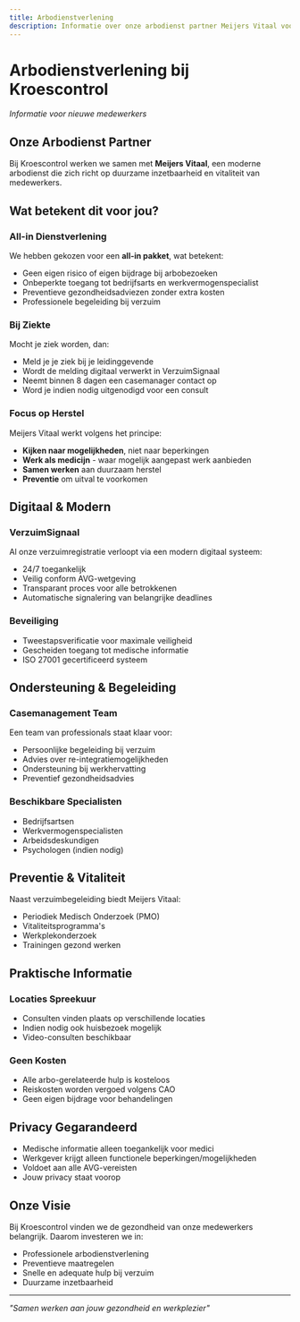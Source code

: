 ```yaml
---
title: Arbodienstverlening
description: Informatie over onze arbodienst partner Meijers Vitaal voor nieuwe medewerkers
---
```


# Arbodienstverlening bij Kroescontrol

_Informatie voor nieuwe medewerkers_

## Onze Arbodienst Partner

Bij Kroescontrol werken we samen met **Meijers Vitaal**, een moderne arbodienst die zich richt op duurzame inzetbaarheid en vitaliteit van medewerkers.

## Wat betekent dit voor jou?

### All-in Dienstverlening

We hebben gekozen voor een **all-in pakket**, wat betekent:

- Geen eigen risico of eigen bijdrage bij arbobezoeken
- Onbeperkte toegang tot bedrijfsarts en werkvermogenspecialist
- Preventieve gezondheidsadviezen zonder extra kosten
- Professionele begeleiding bij verzuim

### Bij Ziekte

Mocht je ziek worden, dan:

- Meld je je ziek bij je leidinggevende
- Wordt de melding digitaal verwerkt in VerzuimSignaal
- Neemt binnen 8 dagen een casemanager contact op
- Word je indien nodig uitgenodigd voor een consult

### Focus op Herstel

Meijers Vitaal werkt volgens het principe:

- **Kijken naar mogelijkheden**, niet naar beperkingen
- **Werk als medicijn** - waar mogelijk aangepast werk aanbieden
- **Samen werken** aan duurzaam herstel
- **Preventie** om uitval te voorkomen

## Digitaal & Modern

### VerzuimSignaal

Al onze verzuimregistratie verloopt via een modern digitaal systeem:

- 24/7 toegankelijk
- Veilig conform AVG-wetgeving
- Transparant proces voor alle betrokkenen
- Automatische signalering van belangrijke deadlines

### Beveiliging

- Tweestapsverificatie voor maximale veiligheid
- Gescheiden toegang tot medische informatie
- ISO 27001 gecertificeerd systeem

## Ondersteuning & Begeleiding

### Casemanagement Team

Een team van professionals staat klaar voor:

- Persoonlijke begeleiding bij verzuim
- Advies over re-integratiemogelijkheden
- Ondersteuning bij werkhervatting
- Preventief gezondheidsadvies

### Beschikbare Specialisten

- Bedrijfsartsen
- Werkvermogenspecialisten
- Arbeidsdeskundigen
- Psychologen (indien nodig)

## Preventie & Vitaliteit

Naast verzuimbegeleiding biedt Meijers Vitaal:

- Periodiek Medisch Onderzoek (PMO)
- Vitaliteitsprogramma's
- Werkplekonderzoek
- Trainingen gezond werken

## Praktische Informatie

### Locaties Spreekuur

- Consulten vinden plaats op verschillende locaties
- Indien nodig ook huisbezoek mogelijk
- Video-consulten beschikbaar

### Geen Kosten

- Alle arbo-gerelateerde hulp is kosteloos
- Reiskosten worden vergoed volgens CAO
- Geen eigen bijdrage voor behandelingen

## Privacy Gegarandeerd

- Medische informatie alleen toegankelijk voor medici
- Werkgever krijgt alleen functionele beperkingen/mogelijkheden
- Voldoet aan alle AVG-vereisten
- Jouw privacy staat voorop

## Onze Visie

Bij Kroescontrol vinden we de gezondheid van onze medewerkers belangrijk. Daarom investeren we in:

- Professionele arbodienstverlening
- Preventieve maatregelen
- Snelle en adequate hulp bij verzuim
- Duurzame inzetbaarheid

---

_"Samen werken aan jouw gezondheid en werkplezier"_